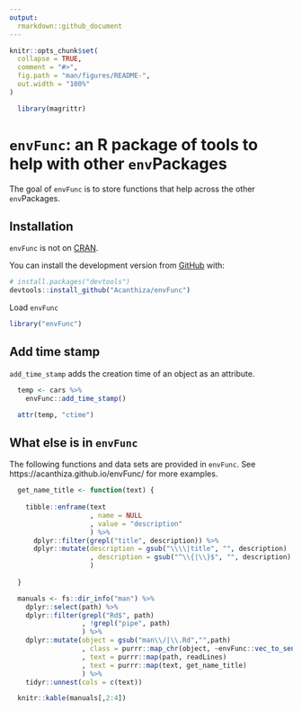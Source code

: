 ```yaml
---
output:
  rmarkdown::github_document
---
```


<!-- README.md is generated from README.Rmd. Please edit that file -->

```r
knitr::opts_chunk$set(
  collapse = TRUE,
  comment = "#>",
  fig.path = "man/figures/README-",
  out.width = "100%"
)

  library(magrittr)

```

# `envFunc`: an R package of tools to help with other `env`Packages

<!-- badges: start -->
<!-- badges: end -->

The goal of `envFunc` is to store functions that help across the other `env`Packages.

## Installation

`envFunc` is not on [CRAN](https://CRAN.R-project.org).

You can install the development version from [GitHub](https://github.com/) with:

``` r
# install.packages("devtools")
devtools::install_github("Acanthiza/envFunc")
```

Load `envFunc`

```r
library("envFunc")
```

## Add time stamp

`add_time_stamp` adds the creation time of an object as an attribute.

```r

  temp <- cars %>%
    envFunc::add_time_stamp()

  attr(temp, "ctime")

```

## What else is in `envFunc`

The following functions and data sets are provided in `envFunc`. See https://acanthiza.github.io/envFunc/ for more examples.

```r

  get_name_title <- function(text) {
    
    tibble::enframe(text
                    , name = NULL
                    , value = "description"
                    ) %>%
      dplyr::filter(grepl("title", description)) %>%
      dplyr::mutate(description = gsub("\\\\|title", "", description)
                    , description = gsub("^\\{|\\}$", "", description)
                    )
    
  }

  manuals <- fs::dir_info("man") %>%
    dplyr::select(path) %>%
    dplyr::filter(grepl("Rd$", path)
                  , !grepl("pipe", path)
                  ) %>%
    dplyr::mutate(object = gsub("man\\/|\\.Rd","",path)
                  , class = purrr::map_chr(object, ~envFunc::vec_to_sentence(class(get(.))))
                  , text = purrr::map(path, readLines)
                  , text = purrr::map(text, get_name_title)
                  ) %>%
    tidyr::unnest(cols = c(text))

  knitr::kable(manuals[,2:4])

```




